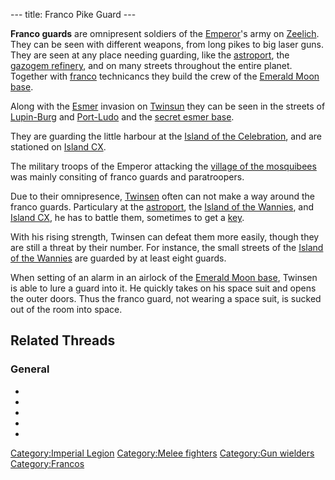 ---
title: Franco Pike Guard
---

{{Enemy|
Name=Franco guard with pike|
Image=KNLUNE.jpg|
Level=Green/Red|
Reaction=Moves sideways|
Recovery=Fast|
Rate=Fast|
Damage=Little|
Range=Short|
Speed=Medium}}

'''Franco guards''' are omnipresent soldiers of the [[Emperor]]'s army on [[Zeelich]]. They can be seen with different weapons, from long pikes to big laser guns. They are seen at any place needing guarding, like the [[astroport]], the [[gazogem refinery]], and on many streets throughout the entire planet. Together with [[franco]] technicancs they build the crew of the [[Emerald Moon base]].

Along with the [[Esmer]] invasion on [[Twinsun]] they can be seen in the streets of [[Lupin-Burg]] and [[Port-Ludo]] and the [[secret esmer base]].

They are guarding the little harbour at the [[Island of the Celebration]], and are stationed on [[Island CX]].

The military troops of the Emperor attacking the [[village of the mosquibees]] was mainly consiting of franco guards and paratroopers.

Due to their omnipresence, [[Twinsen]] often can not make a way around the franco guards. Particulary at the [[astroport]], the [[Island of the Wannies]], and [[Island CX]], he has to battle them, sometimes to get a [[key]].

With his rising strength, Twinsen can defeat them more easily, though they are still a threat by their number. For instance, the small streets of the [[Island of the Wannies]] are guarded by at least eight guards.

When setting of an alarm in an airlock of the [[Emerald Moon base]], Twinsen is able to lure a guard into it. He quickly takes on his space suit and opens the outer doors. Thus the franco guard, not wearing a space suit, is sucked out of the room into space.

==Related Threads==
===General===
* {{thread|id=11244|title=Sucked into space}}
* {{thread|id=4634|title=Yellow Fraco Guards}}
* {{thread|id=6222|title=For those interested to see what a cell-shaded LBA would look like}}
* {{thread|id=4683|title=Franco Guards, hey they are diffrent!}}
* {{thread|id=4682|title=Do you think that Fraco guards are Clones?}}

[[Category:Imperial Legion]]
[[Category:Melee fighters]]
[[Category:Gun wielders]]
[[Category:Francos]]
